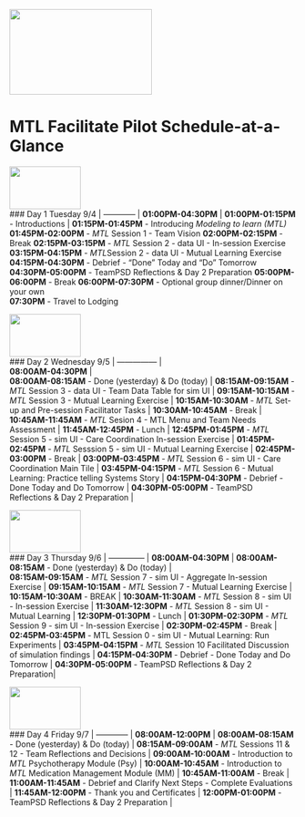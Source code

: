 <img src = "https://github.com/lzim/teampsd/blob/teampsd_style/mtl_logo/mtl_facilitate_sq_sm.png"
     height = "150" width = "250">  

# MTL Facilitate Pilot Schedule-at-a-Glance

 
<img src = "https://github.com/lzim/teampsd/blob/teampsd_style/mtl_logo/mtl_facilitate_sq_sm.png"
     height = "75" width = "125">  
### Day 1 
Tuesday 9/4    |
------------   |
**01:00PM-04:30PM**  |
**01:00PM-01:15PM** - Introductions  |
**01:15PM-01:45PM** - Introducing *Modeling to learn (MTL)*   
**01:45PM-02:00PM** - *MTL* Session 1 - Team Vision 
**02:00PM-02:15PM** - Break
**02:15PM-03:15PM** - *MTL* Session 2 - data UI - In-session Exercise
**03:15PM-04:15PM** - *MTL*Session 2 - data UI - Mutual Learning Exercise 
**04:15PM-04:30PM** - Debrief - "Done" Today and "Do" Tomorrow   
**04:30PM-05:00PM** - TeamPSD Reflections & Day 2 Preparation 
**05:00PM-06:00PM** - Break 
**06:00PM-07:30PM** - Optional group dinner/Dinner on your own  
**07:30PM**         - Travel to Lodging 

<img src = "https://github.com/lzim/teampsd/blob/teampsd_style/mtl_logo/mtl_facilitate_sq_sm.png"
     height = "75" width = "125">  
### Day 2
Wednesday 9/5	     |
---------------     |	
**08:00AM-04:30PM**  |    	
**08:00AM-08:15AM** - Done (yesterday) & Do (today)  |
**08:15AM-09:15AM** - *MTL* Session 3 - data UI - Team Data Table for sim UI |
**09:15AM-10:15AM** - *MTL* Session 3 - Mutual Learning Exercise |
**10:15AM-10:30AM** - *MTL* Set-up and Pre-session Facilitator Tasks |
**10:30AM-10:45AM** - Break |
**10:45AM-11:45AM** - *MTL* Sesion 4 - MTL Menu and Team Needs Assessment  |
**11:45AM-12:45PM** - Lunch |
**12:45PM-01:45PM** - *MTL* Session 5 - sim UI - Care Coordination In-session Exercise |
**01:45PM-02:45PM** - *MTL* Sesssion 5 - sim UI - Mutual Learning Exercise |
**02:45PM-03:00PM** - Break  |
**03:00PM-03:45PM** - *MTL* Session 6 - sim UI - Care Coordination Main Tile  |
**03:45PM-04:15PM** - *MTL* Session 6 - Mutual Learning: Practice telling Systems Story |
**04:15PM-04:30PM** - Debrief - Done Today and Do Tomorrow  |
**04:30PM-05:00PM** - TeamPSD Reflections & Day 2 Preparation |

<img src = "https://github.com/lzim/teampsd/blob/teampsd_style/mtl_logo/mtl_facilitate_sq_sm.png"
     height = "75" width = "125">  
### Day 3
Thursday 9/6   |
-------------- |
**08:00AM-04:30PM** |
**08:00AM-08:15AM** - Done (yesterday) & Do (today)   |                              
**08:15AM-09:15AM** - *MTL* Session 7 - sim UI - Aggregate In-session Exercise   |
**09:15AM-10:15AM** - *MTL* Session 7 - Mutual Learning Exercise  |
**10:15AM-10:30AM** - BREAK  |
**10:30AM-11:30AM** - *MTL* Session 8 - sim UI - In-session Exercise   |
**11:30AM-12:30PM** - *MTL* Session 8 - sim UI - Mutual Learning |
**12:30PM-01:30PM** - Lunch |
**01:30PM-02:30PM** - *MTL* Session 9 - sim UI - In-session Exercise |
**02:30PM-02:45PM** - Break  |
**02:45PM-03:45PM** - MTL Session 0 - sim UI - Mutual Learning: Run Experiments  |
**03:45PM-04:15PM** - *MTL* Session 10 Facilitated Discussion of simulation findings  |
**04:15PM-04:30PM** - Debrief - Done Today and Do Tomorrow |
**04:30PM-05:00PM** - TeamPSD Reflections & Day 2 Preparation|

<img src = "https://github.com/lzim/teampsd/blob/teampsd_style/mtl_logo/mtl_facilitate_sq_sm.png"
     height = "75" width = "125">  
### Day 4
Friday 9/7 |
------------ |
**08:00AM-12:00PM**  |
**08:00AM-08:15AM** - Done (yesterday) & Do (today)  |
**08:15AM-09:00AM** - *MTL* Sessions 11 & 12 - Team Reflections and Decisions  |
**09:00AM-10:00AM** - Introduction to *MTL* Psychotherapy Module (Psy)  |
**10:00AM-10:45AM** - Introduction to *MTL* Medication Management Module (MM)  |
**10:45AM-11:00AM** - Break  |
**11:00AM-11:45AM** - Debrief and Clarify Next Steps - Complete Evaluations  |
**11:45AM-12:00PM** - Thank you and Certificates  |
**12:00PM-01:00PM** - TeamPSD Reflections & Day 2 Preparation  |
